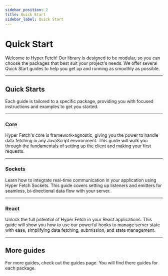 ```yaml
---
sidebar_position: 2
title: Quick Start
sidebar_label: Quick Start
---
```


# Quick Start

Welcome to Hyper Fetch! Our library is designed to be modular, so you can choose the packages that best suit your
project's needs. We offer several Quick Start guides to help you get up and running as smoothly as possible.

---

## Quick Starts

Each guide is tailored to a specific package, providing you with focused instructions and examples to get you started.

---

### Core

Hyper Fetch's core is framework-agnostic, giving you the power to handle data fetching in any JavaScript environment.
This guide will walk you through the fundamentals of setting up the client and making your first requests.

<LinkCard
  title="Core Quick Start"
  description="Learn the fundamentals of the framework-agnostic core."
  href="/docs/core/quick-start"
/>

---

### Sockets

Learn how to integrate real-time communication in your application using Hyper Fetch Sockets. This guide covers setting
up listeners and emitters for seamless, bi-directional data flow with your server.

<LinkCard
  title="Sockets Quick Start"
  description="Integrate real-time communication with Sockets."
  href="/docs/sockets/quick-start"
/>

---

### React

Unlock the full potential of Hyper Fetch in your React applications. This guide will show you how to use our powerful
hooks to manage server state with ease, simplifying data fetching, submission, and state management.

<LinkCard
  title="React Quick Start"
  description="Leverage powerful hooks for data fetching in React."
  href="/docs/react/quick-start"
/>

---

## More guides

For more guides, check out the guides page. You will find there guides for each package.

<LinkCard
  type="guides"
  title="Guides"
  description="More guides for each package."
  href="/docs/guides/getting-started"
/>
